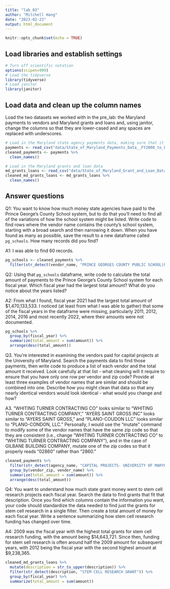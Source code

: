 ```yaml
---
title: "lab_03"
author: "Mitchell Hang"
date: "2023-02-23"
output: html_document
---
```


```r
knitr::opts_chunk$set(echo = TRUE)
```

## Load libraries and establish settings

```r
# Turn off scientific notation
options(scipen=999)
# Load the tidyverse
library(tidyverse)
# Load janitor
library(janitor)
```

## Load data and clean up the column names

Load the two datasets we worked with in the pre_lab: the Maryland payments to vendors and Maryland grants and loans and, using janitor, change the columns so that they are lower-cased and any spaces are replaced with underscores.

```r
# Load in the Maryland state agency payments data, making sure that it correctly sets the datatypes using all of the rows
payments <- read_csv("data/State_of_Maryland_Payments_Data__FY2008_to_FY2023.csv", guess_max=322138)
cleaned_payments <- payments %>%
  clean_names()

# Load in the Maryland grants and loan data
md_grants_loans <- read_csv("data/State_of_Maryland_Grant_and_Loan_Data__FY2009_to_FY2022.csv")
cleaned_md_grants_loans <- md_grants_loans %>%
  clean_names()
```

## Answer questions

Q1: You want to know how much money state agencies have paid to the Prince George's County School system, but to do that you'll need to find all of the variations of how the school system might be listed. Write code to find rows where the vendor name contains the county's school system, starting with a broad search and then narrowing it down. When you have found as many as possible, save the result to a new dataframe called `pg_schools`. How many records did you find?

A1: I was able to find 60 records.

```r
pg_schools <- cleaned_payments %>%
  filter(str_detect(vendor_name, "PRINCE GEORGES COUNTY PUBLIC SCHOOL|PRINCE GEORGES PUBLIC SCHOOL|PRINCE GEORGES COUNTY SCHOOL"))
```

Q2: Using that `pg_schools` dataframe, write code to calculate the total amount of payments to the Prince George's County School system for each fiscal year. Which fiscal year had the largest total amount? What do you notice about the years listed?

A2: From what I found, fiscal year 2021 had the largest total amount of $1,470,133,533. I noticed (at least from what I was able to gather) that some of the fiscal years in the dataframe were missing, particularly 2011, 2012, 2014, 2016 and most recently 2022, where their amounts were not documented.

```r
pg_schools %>%
  group_by(fiscal_year) %>%
  summarize(total_amount = sum(amount)) %>%
  arrange(desc(total_amount))
```

Q3. You're interested in examining the vendors paid for capital projects at the University of Maryland. Search the payments data to find those payments, then write code to produce a list of each vendor and the total amount it received. Look carefully at that list - what cleaning will it require to ensure that you have only one row per vendor and zip code? Provide at least three examples of vendor names that are similar and should be combined into one. Describe how you might clean that data so that any nearly identical vendors would look identical - what would you change and how?

A3. "WHITING TURNER CONTRACTING CO" looks similar to "WHITING TURNER CONTRACTING COMPANY," "AYERS SAINT GROSS INC" looks similar to "AYERS SAINT GROSS," and "PLANO-COUDON LLC" looks similar to "PLANO-CONDON, LLC." Personally, I would use the "mutate" command to modify some of the vendor names that have the same zip code so that they are consistent (i.e., change "WHITING TURNER CONTRACTING CO" to "WHITING TURNER CONTRACTING COMPANY"), and in the case of GILBANE BUILDING COMPANY, mutate one of the zip codes so that it properly reads "02860" rather than "2860."

```r
cleaned_payments %>%
  filter(str_detect(agency_name, "CAPITAL PROJECTS- UNIVERSITY OF MARYLAND")) %>%
  group_by(vendor_zip, vendor_name) %>%
  summarize(total_amount = sum(amount)) %>%
  arrange(desc(total_amount))
```

Q4: You want to understand how much state grant money went to stem cell research projects each fiscal year. Search the data to find grants that fit that description. Once you find which columns contain the information you want, your code should standardize the data needed to find just the grants for stem cell research in a single filter. Then create a total amount of money for each fiscal year. Write a sentence summarizing how stem cell research funding has changed over time.

A4: 2009 was the fiscal year with the highest total grants for stem cell research funding, with the amount being \$14,643,721. Since then, funding for stem sell research is often around half the 2009 amount for subsequent years, with 2012 being the fiscal year with the second highest amount at \$9,238,365.

```r
cleaned_md_grants_loans %>%
  mutate(description = str_to_upper(description)) %>%
  filter(str_detect(description, "STEM CELL RESEARCH GRANT")) %>%
  group_by(fiscal_year) %>%
  summarize(total_amount = sum(amount))
```
